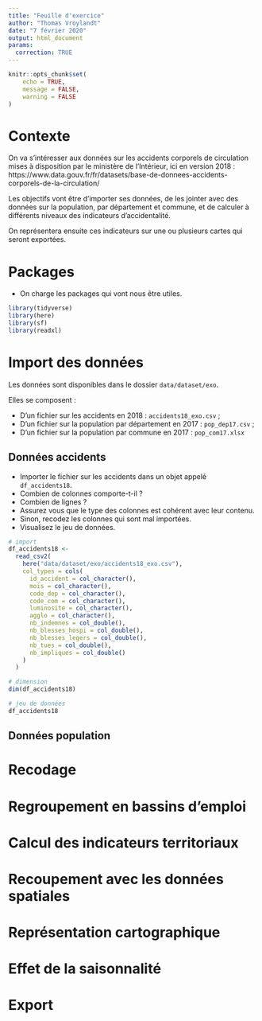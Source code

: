 ```yaml
---
title: "Feuille d'exercice"
author: "Thomas Vroylandt"
date: "7 février 2020"
output: html_document
params:
  correction: TRUE
---
```


```r
knitr::opts_chunk$set(
	echo = TRUE,
	message = FALSE,
	warning = FALSE
)
```

# Contexte

On va s'intéresser aux données sur les accidents corporels de circulation mises à disposition par le ministère de l'Intérieur, ici en version 2018 : https://www.data.gouv.fr/fr/datasets/base-de-donnees-accidents-corporels-de-la-circulation/

Les objectifs vont être d'importer ses données, de les jointer avec des données sur la population, par département et commune, et de calculer à différents niveaux des indicateurs d'accidentalité.

On représentera ensuite ces indicateurs sur une ou plusieurs cartes qui seront exportées.

# Packages

+ On charge les packages qui vont nous être utiles.

```r
library(tidyverse)
library(here)
library(sf)
library(readxl)
```

# Import des données

Les données sont disponibles dans le dossier `data/dataset/exo`.

Elles se composent :

+ D'un fichier sur les accidents en 2018 : `accidents18_exo.csv` ;
+ D'un fichier sur la population par département en 2017 : `pop_dep17.csv` ;
+ D'un fichier sur la population par commune en 2017 : `pop_com17.xlsx`

## Données accidents

+ Importer le fichier sur les accidents dans un objet appelé `df_accidents18`.
+ Combien de colonnes comporte-t-il ?
+ Combien de lignes ?
+ Assurez vous que le type des colonnes est cohérent avec leur contenu. 
+ Sinon, recodez les colonnes qui sont mal importées.
+ Visualisez le jeu de données.

```r
# import
df_accidents18 <-
  read_csv2(
    here("data/dataset/exo/accidents18_exo.csv"),
    col_types = cols(
      id_accident = col_character(),
      mois = col_character(),
      code_dep = col_character(),
      code_com = col_character(),
      luminosite = col_character(),
      agglo = col_character(),
      nb_indemnes = col_double(),
      nb_blesses_hospi = col_double(),
      nb_blesses_legers = col_double(),
      nb_tues = col_double(),
      nb_impliques = col_double()
    )
  )

# dimension
dim(df_accidents18)

# jeu de données
df_accidents18
```

## Données population

# Recodage

# Regroupement en bassins d'emploi

# Calcul des indicateurs territoriaux

# Recoupement avec les données spatiales

# Représentation cartographique

# Effet de la saisonnalité

# Export

